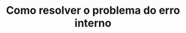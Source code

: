 ---
title: Como resolver o problema do erro interno
description: 'Neste guia, mostraremos como resolver o problema do erro interno no seu vps.'
---